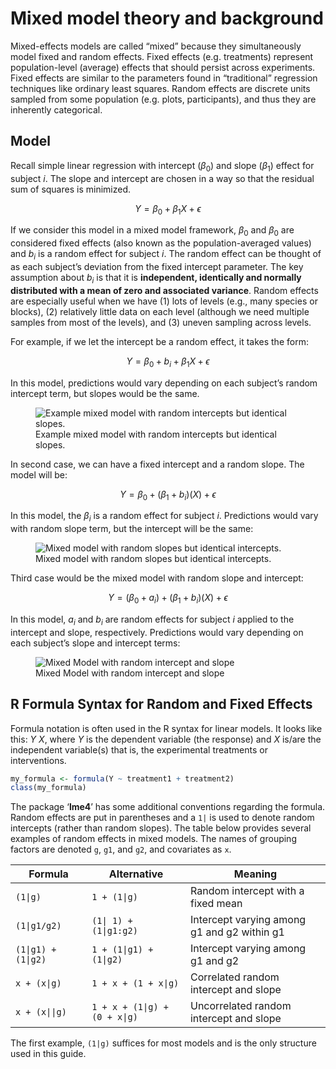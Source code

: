 # Mixed model theory and background

Mixed-effects models are called “mixed” because they simultaneously model fixed and random effects. Fixed effects (e.g. treatments) represent population-level (average) effects that should persist across experiments. Fixed effects are similar to the parameters found in “traditional” regression techniques like ordinary least squares. Random effects are discrete units sampled from some population (e.g. plots, participants), and thus they are inherently categorical.

## Model

Recall simple linear regression with intercept ($\beta_0$) and slope ($\beta_1$) effect for subject $i$. The slope and intercept are chosen in a way so that the residual sum of squares is minimized.

$$  Y = \beta_0 + \beta_1 X + \epsilon $$

If we consider this model in a mixed model framework, $\beta_0$ and $\beta_0$ are considered fixed effects (also known as the population-averaged values) and $b_i$ is a random effect for subject *i*. The random effect can be thought of as each subject’s deviation from the fixed intercept parameter. The key assumption about $b_i$ is that it is **independent, identically and normally distributed with a mean of zero and associated variance**. Random effects are especially useful when we have (1) lots of levels (e.g., many species or blocks), (2) relatively little data on each level (although we need multiple samples from most of the levels), and (3) uneven sampling across levels.

For example, if we let the intercept be a random effect, it takes the form:

$$  Y = \beta_0 + b_i + \beta_1 X + \epsilon $$

In this model, predictions would vary depending on each subject’s random intercept term, but slopes would be the same.

::: column-margin
![Example mixed model with random intercepts but identical slopes.](/img/random_intercept_same_slope.png)
:::

In second case, we can have a fixed intercept and a random slope. The model will be:

$$  Y = \beta_0 + (\beta_1 + b_i)(X) + \epsilon$$

In this model, the $\beta_i$ is a random effect for subject $i$. Predictions would vary with random slope term, but the intercept will be the same:

::: column-margin
![Mixed model with random slopes but identical intercepts.](/img/fixed_intercept_random_slope.png)
:::

Third case would be the mixed model with random slope and intercept:

$$  Y = (\beta_0 + a_i) + (\beta_1 + b_i)(X) + \epsilon$$

In this model, $a_i$ and $b_i$ are random effects for subject $i$ applied to the intercept and slope, respectively. Predictions would vary depending on each subject’s slope and intercept terms:

::: column-margin
![Mixed Model with random intercept and slope](/img/random_intercept_and_slope.png)
:::

## R Formula Syntax for Random and Fixed Effects {#formula-notation}

Formula notation is often used in the R syntax for linear models. It looks like this: $Y ~ X$, where $Y$ is the dependent variable (the response) and $X$ is/are the independent variable(s) that is, the experimental treatments or interventions. 

```r
my_formula <- formula(Y ~ treatment1 + treatment2)
class(my_formula)
```

The package '**lme4**' has some additional conventions regarding the formula. Random effects are put in parentheses and a `1|` is used to denote random intercepts (rather than random slopes). The table below provides several examples of random effects in mixed models. The names of grouping factors are denoted `g`, `g1`, and `g2`, and covariates as `x`.

| Formula                 | Alternative                     | Meaning                                      |
|-------------------------|---------------------------------|----------------------------------------------|
| `(1|g)`               | `1 + (1|g)`                    | Random intercept with a fixed mean           |
| `(1|g1/g2)  `          | `(1| 1) + (1|g1:g2)`        | Intercept varying among g1 and g2 within g1 |
| `(1|g1) + (1|g2)`   | `1 + (1|g1) + (1|g2)`        | Intercept varying among g1 and g2           |
| `x + (x|g)`            | `1 + x + (1 + x|g)`            | Correlated random intercept and slope        |
| `x + (x||g)`          | `1 + x + (1|g) + (0 + x|g)` | Uncorrelated random intercept and slope     |


The first example, `(1|g)` suffices for most models and is the only structure used in this guide.




